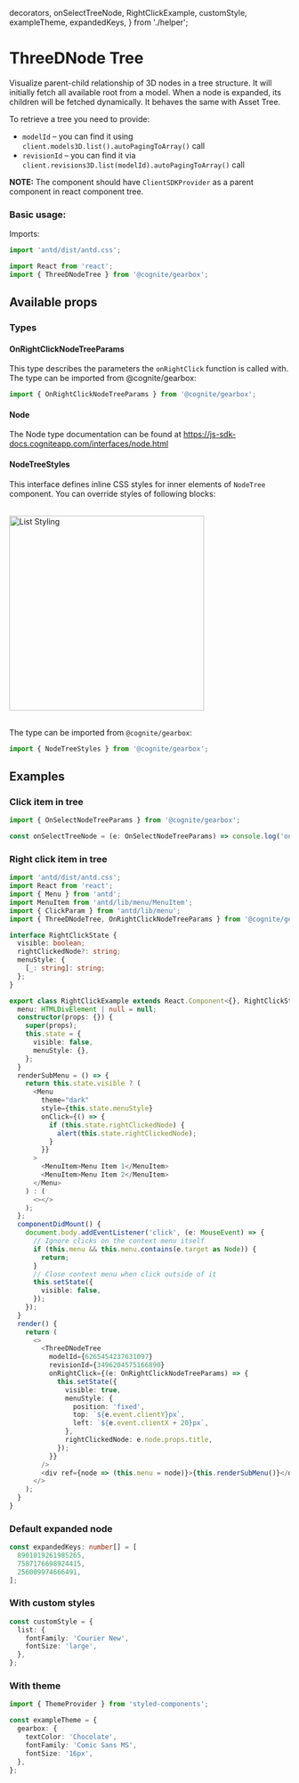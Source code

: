   decorators,
  onSelectTreeNode,
  RightClickExample,
  customStyle,
  exampleTheme,
  expandedKeys,
} from './helper';

<Meta title="Components/ThreeDNodeTree" decorators={decorators} />

# ThreeDNode Tree

Visualize parent-child relationship of 3D nodes in a tree structure. It will initially fetch all available root from a model. When a node is expanded, its children will be fetched dynamically. It behaves the same with Asset Tree.

To retrieve a tree you need to provide:

- `modelId` – you can find it using `client.models3D.list().autoPagingToArray()` call
- `revisionId` – you can find it via `client.revisions3D.list(modelId).autoPagingToArray()` call

**NOTE:** The component should have `ClientSDKProvider` as a parent component in react component tree.

### Basic usage:

Imports:

```typescript
import 'antd/dist/antd.css';

import React from 'react';
import { ThreeDNodeTree } from '@cognite/gearbox';

```

<Preview>
  <Story name="Basic usage">
    <ThreeDNodeTree modelId = {0} revisionId = {0}/>
  </Story>
</Preview>

## Available props

<Props of={ThreeDNodeTreeWithoutTheme} />

### Types

#### OnRightClickNodeTreeParams

This type describes the parameters the `onRightClick` function is called with.
The type can be imported from @cognite/gearbox:

```typescript
import { OnRightClickNodeTreeParams } from '@cognite/gearbox';
```

#### Node

The Node type documentation can be found at https://js-sdk-docs.cogniteapp.com/interfaces/node.html

#### NodeTreeStyles

This interface defines inline CSS styles for inner elements of `NodeTree` component.
You can override styles of following blocks:

<br/>
<img src="asset_tree/styling_schema.jpg" alt="List Styling" width="350px"/><br/><br/>


The type can be imported from `@cognite/gearbox`:

```typescript
import { NodeTreeStyles } from '@cognite/gearbox';
```

## Examples

### Click item in tree

```typescript
import { OnSelectNodeTreeParams } from '@cognite/gearbox';

const onSelectTreeNode = (e: OnSelectNodeTreeParams) => console.log('onSelect', e)
```

<Preview>
  <Story name="Click item in tree">
    <ThreeDNodeTree
    modelId={0}
    revisionId={0}
    onSelect={onSelectTreeNode}
    />
  </Story>
</Preview>

### Right click item in tree

```typescript
import 'antd/dist/antd.css';
import React from 'react';
import { Menu } from 'antd';
import MenuItem from 'antd/lib/menu/MenuItem';
import { ClickParam } from 'antd/lib/menu';
import { ThreeDNodeTree, OnRightClickNodeTreeParams } from '@cognite/gearbox';

interface RightClickState {
  visible: boolean;
  rightClickedNode?: string;
  menuStyle: {
    [_: string]: string;
  };
}

export class RightClickExample extends React.Component<{}, RightClickState> {
  menu: HTMLDivElement | null = null;
  constructor(props: {}) {
    super(props);
    this.state = {
      visible: false,
      menuStyle: {},
    };
  }
  renderSubMenu = () => {
    return this.state.visible ? (
      <Menu
        theme="dark"
        style={this.state.menuStyle}
        onClick={() => {
          if (this.state.rightClickedNode) {
            alert(this.state.rightClickedNode);
          }
        }}
      >
        <MenuItem>Menu Item 1</MenuItem>
        <MenuItem>Menu Item 2</MenuItem>
      </Menu>
    ) : (
      <></>
    );
  };
  componentDidMount() {
    document.body.addEventListener('click', (e: MouseEvent) => {
      // Ignore clicks on the context menu itself
      if (this.menu && this.menu.contains(e.target as Node)) {
        return;
      }
      // Close context menu when click outside of it
      this.setState({
        visible: false,
      });
    });
  }
  render() {
    return (
      <>
        <ThreeDNodeTree
          modelId={6265454237631097}
          revisionId={3496204575166890}
          onRightClick={(e: OnRightClickNodeTreeParams) => {
            this.setState({
              visible: true,
              menuStyle: {
                position: 'fixed',
                top: `${e.event.clientY}px`,
                left: `${e.event.clientX + 20}px`,
              },
              rightClickedNode: e.node.props.title,
            });
          }}
        />
        <div ref={node => (this.menu = node)}>{this.renderSubMenu()}</div>
      </>
    );
  }
}
```

<Preview>
  <Story name="Right click item in tree">
   <RightClickExample />
  </Story>
</Preview>

### Default expanded node

```typescript
const expandedKeys: number[] = [
  8901019261985265,
  7587176698924415,
  256009974666491,
];
```

<Preview>
  <Story name="Default expanded node">
    <ThreeDNodeTree
      modelId={0}
      revisionId={0}
      defaultExpandedKeys={expandedKeys}
    />
  </Story>
</Preview>

### With custom styles

```typescript
const customStyle = {
  list: {
    fontFamily: 'Courier New',
    fontSize: 'large',
  },
};
```

<Preview>
  <Story name="With custom styles">
    <ThreeDNodeTree
      modelId={0}
      revisionId={0}
      styles={customStyle}
    />
  </Story>
</Preview>

### With theme

```typescript
import { ThemeProvider } from 'styled-components';

const exampleTheme = {
  gearbox: {
    textColor: 'Chocolate',
    fontFamily: 'Comic Sans MS',
    fontSize: '16px',
  },
};
```

<Preview>
  <Story name="With theme">
    <ThemeProvider theme={exampleTheme}><ThreeDNodeTree modelId={0} revisionId={0} /></ThemeProvider>
  </Story>
</Preview>

